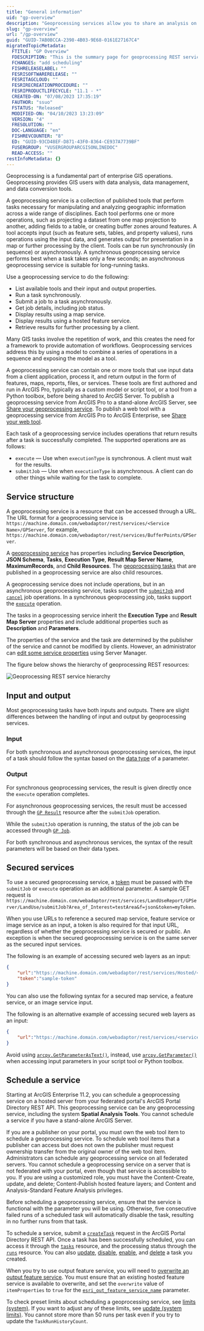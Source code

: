 ```yaml
---
title: "General information"
uid: "gp-overview"
description: "Geoprocessing services allow you to share an analysis on your ArcGIS Server installation. Data can be stored or referenced, and processing occurs on the server. Many client applications across ArcGIS can run the analysis, even concurrently."
slug: "gp-overview"
url: "/gp-overview"
guid: "GUID-7AB0BCCA-2398-4B03-9E68-0161E27167C4"
migratedTopicMetadata:
  FTITLE: "GP Overview"
  FDESCRIPTION: "This is the summary page for geoprocessing REST services."
  FCHANGES: "add scheduling"
  FISHRELEASELABEL: ""
  FESRISOFTWARERELEASE: ""
  FESRITAGCLOUD: ""
  FESRIRECREATIONPROCEDURE: ""
  FESRIPRODUCTLIFECYCLE: "11.1 - *"
  CREATED-ON: "07/08/2023 17:35:19"
  FAUTHOR: "ssuo"
  FSTATUS: "Released"
  MODIFIED-ON: "04/10/2023 13:23:09"
  VERSION: "4"
  FRESOLUTION: ""
  DOC-LANGUAGE: "en"
  FISHREVCOUNTER: "8"
  ED: "GUID-93CD48EF-D871-43F0-8364-CE937A7739BF"
  FUSERGROUP: "VUSERGROUPARCGISONLINEDOC"
  READ-ACCESS: ""
restInfoMetadata: {}
---
```


Geoprocessing is a fundamental part of enterprise GIS operations. Geoprocessing provides GIS users with data analysis, data management, and data conversion tools.

A geoprocessing service is a collection of published tools that perform tasks necessary for manipulating and analyzing geographic information across a wide range of disciplines. Each tool performs one or more operations, such as projecting a dataset from one map projection to another, adding fields to a table, or creating buffer zones around features. A tool accepts input (such as feature sets, tables, and property values), runs operations using the input data, and generates output for presentation in a map or further processing by the client. Tools can be run synchronously (in sequence) or asynchronously. A synchronous geoprocessing service performs best when a task takes only a few seconds; an asynchronous geoprocessing service is suitable for long-running tasks.

Use a geoprocessing service to do the following:

-   List available tools and their input and output properties.
-   Run a task synchronously.
-   Submit a job to a task asynchronously.
-   Get job details, including job status.
-   Display results using a map service.
-   Display results using a hosted feature service.
-   Retrieve results for further processing by a client.

Many GIS tasks involve the repetition of work, and this creates the need for a framework to provide automation of workflows. Geoprocessing services address this by using a model to combine a series of operations in a sequence and exposing the model as a tool.

A geoprocessing service can contain one or more tools that use input data from a client application, process it, and return output in the form of features, maps, reports, files, or services. These tools are first authored and run in ArcGIS Pro, typically as a custom model or script tool, or a tool from a Python toolbox, before being shared to ArcGIS Server. To publish a geoprocessing service from ArcGIS Pro to a stand-alone ArcGIS Server, see [Share your geoprocessing service](https://pro.arcgis.com/en/pro-app/latest/help/analysis/geoprocessing/share-analysis/publishing-geoprocessing-service-in-arcgis-pro.htm). To publish a web tool with a geoprocessing service from ArcGIS Pro to ArcGIS Enterprise, see [Share your web tool](https://pro.arcgis.com/en/pro-app/latest/help/analysis/geoprocessing/share-analysis/publishing-web-tools-in-arcgis-pro.htm).

Each task of a geoprocessing service includes operations that return results after a task is successfully completed. The supported operations are as follows:

-   `execute` — Use when `executionType` is synchronous. A client must wait for the results.
-   `submitJob` — Use when `executionType` is asynchronous. A client can do other things while waiting for the task to complete.

##  Service structure

A geoprocessing service is a resource that can be accessed through a URL. The URL format for a geoprocessing service is `https://machine.domain.com/webadaptor/rest/services/<Service Name>/GPServer`, for example, `https://machine.domain.com/webadaptor/rest/services/BufferPoints/GPServer`. 

A [geoprocessing service](/gp-service) has properties including **Service Description**, **JSON Schema**, **Tasks**, **Execution Type**, **Result Map Server Name**, **MaximumRecords**, and **Child Resources**. The [geoprocessing tasks](/gp-task) that are published in a geoprocessing service are also child resources.

A geoprocessing service does not include operations, but in an asynchronous geoprocessing service, tasks support the [`submitJob`](/submit-gp-job) and [`cancel`](/cancel-gp-job) job operations. In a synchronous geoprocessing job, tasks support the [`execute`](/execute-gp-task) operation. 

The tasks in a geoprocessing service inherit the **Execution Type** and **Result Map Server** properties and include additional properties such as **Description** and **Parameters**. 

The properties of the service and the task are determined by the publisher of the service and cannot be modified by clients. However, an administrator can [edit some service properties](https://enterprise.arcgis.com/en/server/latest/publish-services/windows/editing-service-properties-in-manager.htm) using Server Manager.

The figure below shows the hierarchy of geoprocessing REST resources:

![Geoprocessing REST service hierarchy](./images/GUID-A95B5737-9BBE-44C9-BED8-C2F914B06B56-web.png)

## Input and output

Most geoprocessing tasks have both inputs and outputs. There are slight differences between the handling of input and output by geoprocessing services.

### Input

For both synchronous and asynchronous geoprocessing services, the input of a task should follow the syntax based on the [data type](/gp-data-types) of a parameter.

### Output

For synchronous geoprocessing services, the result is given directly once the `execute` operation completes.

For asynchronous geoprocessing services, the result must be accessed through the [`GP Result`](/gp-result) resource after the `submitJob` operation.

<Note type="tip">

While the `submitJob` operation is running, the status of the job can be accessed through [`GP Job`](/gp-job).

For both synchronous and asynchronous services, the syntax of the result parameters will be based on their data types.

</Note>

## Secured services

To use a secured geoprocessing service, a [token](https://enterprise.arcgis.com/en/server/latest/administer/windows/accessing-arcgis-token-secured-web-services.htm) must be passed with the `submitJob` or `execute` operation as an additional parameter. A sample GET request is `https://machine.domain.com/webadaptor/rest/services/LandUseReport/GPServer/LandUse/submitJob?Area_of_Interest=testArea&f=json&token=myToken`.

When you use URLs to reference a secured map service, feature service or image service as an input, a token is also required for that input URL, regardless of whether the geoprocessing service is secured or public. An exception is when the secured geoprocessing service is on the same server as the secured input services.

The following is an example of accessing secured web layers as an input:

```json
{
    "url":"https://machine.domain.com/webadaptor/rest/services/Hosted/<ServiceName>/FeatureServer/0",
    "token":"sample-token"
}
```

You can also use the following syntax for a secured map service, a feature service, or an image service input.

The following is an alternative example of accessing secured web layers as an input:

```json
{
    "url":"https://machine.domain.com/webadaptor/rest/services/<serviceName>/ImageServer?token=sample-token"
}
```

<Note type="tip">

Avoid using [`arcpy.GetParameterAsText()`](https://pro.arcgis.com/en/pro-app/latest/arcpy/functions/getparameterastext.htm), instead, use [`arcpy.GetParameter()`](https://pro.arcgis.com/en/pro-app/latest/arcpy/functions/getparameter.htm) when accessing input parameters in your script tool or Python toolbox.

</Note>

## Schedule a service

Starting at ArcGIS Enterprise 11.2, you can schedule a geoprocessing service on a hosted server from your federated portal's ArcGIS Portal Directory REST API. This geoprocessing service can be any geoprocessing service, including the system **Spatial Analysis Tools**. You cannot schedule a service if you have a stand-alone ArcGIS Server.

If you are a publisher on your portal, you must own the web tool item to schedule a geoprocessing service. To schedule web tool items that a publisher can access but does not own the publisher must request ownership transfer from the original owner of the web tool item. Administrators can schedule any geoprocessing service on all federated servers. You cannot schedule a geoprocessing service on a server that is not federated with your portal, even though that service is accessible to you. If you are using a customized role, you must have the Content-Create, update, and delete; Content-Publish hosted feature layers; and Content and Analysis-Standard Feature Analysis privileges.

Before scheduling a geoprocessing service, ensure that the service is functional with the parameter you will be using. Otherwise, five consecutive failed runs of a scheduled task will automatically disable the task, resulting in no further runs from that task. 

To schedule a service, submit a [`createTask`](DEVSITE/rest/users-groups-and-items/create-new-scheduled-task.htm) request in the ArcGIS Portal Directory REST API. Once a task has been successfully scheduled, you can access it through the [`tasks`](DEVSITE/rest/users-groups-and-items/all-user-scheduled-tasks.htm) resource, and the processing status through the [`runs`](DEVSITE/rest/users-groups-and-items/runs-for-task.htm) resource. You can also [update](DEVSITE/rest/users-groups-and-items/edit-existing-task.htm), [disable](DEVSITE/rest/users-groups-and-items/disable-task.htm), [enable](DEVSITE/rest/users-groups-and-items/enable-task.htm), and [delete](DEVSITE/rest/users-groups-and-items/delete-task.htm) a task you created.

When you try to use output feature service, you will need to [overwrite an output feature service](/submit-gp-job#output-feature-service-name). You must ensure that an existing hosted feature service is available to overwrite, and set the `overwrite` value of `itemProperties` to `true` for the [`esri_out_feature_service_name`](/submit-gp-job) parameter.

To check preset limits about scheduling a geoprocessing service, see [limits (system)](DEVSITE/rest/enterprise-administration/portal/limits-system-.htm). If you want to adjust any of these limits, see [update (system limits)](DEVSITE/rest/enterprise-administration/portal/update-system-limits-.htm). You cannot store more than 50 runs per task even if you try to update the `TaskRunHistoryCount`.
